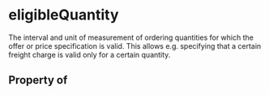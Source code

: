 # eligibleQuantity

The interval and unit of measurement of ordering quantities for which the offer or price specification is valid. This allows e.g. specifying that a certain freight charge is valid only for a certain quantity.

## Property of



